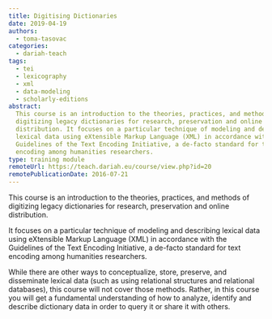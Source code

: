 ```yaml
---
title: Digitising Dictionaries
date: 2019-04-19
authors:
  - toma-tasovac
categories:
  - dariah-teach
tags:
  - tei
  - lexicography
  - xml
  - data-modeling
  - scholarly-editions
abstract:
  This course is an introduction to the theories, practices, and methods of
  digitizing legacy dictionaries for research, preservation and online
  distribution. It focuses on a particular technique of modeling and describing
  lexical data using eXtensible Markup Language (XML) in accordance with the
  Guidelines of the Text Encoding Initiative, a de-facto standard for text
  encoding among humanities researchers.
type: training module
remoteUrl: https://teach.dariah.eu/course/view.php?id=20
remotePublicationDate: 2016-07-21
---
```


This course is an introduction to the theories, practices, and methods of
digitizing legacy dictionaries for research, preservation and online
distribution.

It focuses on a particular technique of modeling and describing lexical data
using eXtensible Markup Language (XML) in accordance with the Guidelines of the
Text Encoding Initiative, a de-facto standard for text encoding among humanities
researchers.

While there are other ways to conceptualize, store, preserve, and disseminate
lexical data (such as using relational structures and relational databases),
this course will not cover those methods. Rather, in this course you will get a
fundamental understanding of how to analyze, identify and describe dictionary
data in order to query it or share it with others.

<CTA
  title="Interested in learning more?"
  subtitle="Check out Digitising Dictionaries on #dariahTeach"
  url="https://teach.dariah.eu/course/view.php?id=20"
/>
